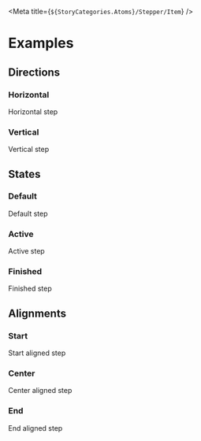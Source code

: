 
<Meta title={`${StoryCategories.Atoms}/Stepper/Item`} />

<StepperItemDocs />

# Examples

## Directions

### Horizontal

<Canvas>
    <p-stepper-item>Horizontal step</p-stepper-item>
</Canvas>

### Vertical

<Canvas>
    <p-stepper-item direction="vertical">Vertical step</p-stepper-item>
</Canvas>

## States

### Default

<Canvas>
    <p-stepper-item>Default step</p-stepper-item>
</Canvas>

### Active

<Canvas>
    <p-stepper-item active>Active step</p-stepper-item>
</Canvas>

### Finished

<Canvas>
    <p-stepper-item finished>Finished step</p-stepper-item>
</Canvas>

## Alignments

### Start

<Canvas>
    <div class="flex justify-center">
        <p-stepper-item align="start">Start aligned step</p-stepper-item>
    </div>
</Canvas>

### Center

<Canvas>
    <div class="flex justify-center">
        <p-stepper-item>Center aligned step</p-stepper-item>
    </div>
</Canvas>

### End

<Canvas>
    <div class="flex justify-center">
        <p-stepper-item align="end">End aligned step</p-stepper-item>
    </div>
</Canvas>
